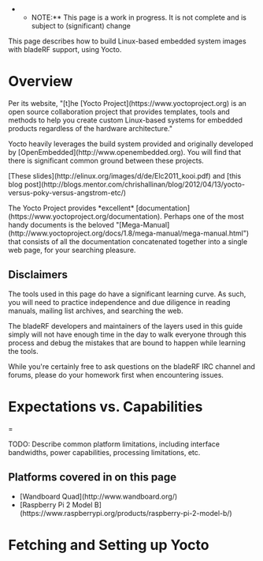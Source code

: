 **NOTE:** This page is a work in progress. It is not complete and is subject to (significant) change

This page describes how to build Linux-based embedded system images with bladeRF support, using Yocto.

= Overview =

Per its website,  "[t]he [Yocto Project](https://www.yoctoproject.org) is an open source collaboration project that provides templates, tools and methods to help you create custom Linux-based systems for embedded products regardless of the hardware architecture."

Yocto heavily leverages the build system provided and originally developed by [OpenEmbedded](http://www.openembedded.org). You will find that there is significant common ground between these projects. 

[These slides](http://elinux.org/images/d/de/Elc2011_kooi.pdf) and [this blog post](http://blogs.mentor.com/chrishallinan/blog/2012/04/13/yocto-versus-poky-versus-angstrom-etc/) 

The Yocto Project provides *excellent* [documentation](https://www.yoctoproject.org/documentation).  Perhaps one of the most handy documents is the beloved "[Mega-Manual](http://www.yoctoproject.org/docs/1.8/mega-manual/mega-manual.html") that consists of all the documentation concatenated together into a single web page, for your searching pleasure.

== Disclaimers ==

The tools used in this page do have a significant learning curve. As such, you will need to practice independence and due diligence in reading manuals, mailing list archives, and searching the web.

The bladeRF developers and maintainers of the layers used in this guide simply will not have enough time in the day to walk everyone through this process and debug the mistakes that are bound to happen while learning the tools.

While you're certainly free to ask questions on the bladeRF IRC channel and forums, please do your homework first when encountering issues.  

= Expectations vs. Capabilities ==

TODO: Describe common platform limitations, including interface bandwidths, power capabilities, processing limitations, etc.

== Platforms covered in on this page ==

* [Wandboard Quad](http://www.wandboard.org/)
* [Raspberry Pi 2 Model B](https://www.raspberrypi.org/products/raspberry-pi-2-model-b/)


= Fetching and Setting up Yocto =

